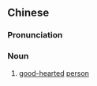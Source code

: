 ==Chinese==
{{zh-forms|type=21}}

===Pronunciation===
{{zh-pron
|m=hǎoxīnrén
|c=hou2 sam1 jan4
|cat=n
}}

===Noun===
{{zh-noun}}

# [[good-hearted]] [[person]]